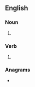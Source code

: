==English==

===Noun===
{{head|en|noun form}}

# {{plural of|en|kipe}}

===Verb===
{{head|en|verb form}}

# {{en-third-person singular of|kipe}}

===Anagrams===
* {{anagrams|en|a=eikps|Pikes|Sipek|Spike|kepis|pikes|spike}}